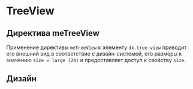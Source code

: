 
<Meta name="TreeView Documentation" of={treeViewStories} />

# TreeView

## Директива meTreeView

Применение директивы <code>meTreeView</code> к элементу <code>dx-tree-view</code> приводит его внешний вид в соответствие
с дизайн-системой, его размеры к значению <code>size = large (24)</code> и предоставляет доступ к свойству <code>size</code>.

<Canvas of={treeViewStories.Default} />
<Controls of={treeViewStories.Default} />
<Source of={treeViewStories.Default} dark />

## Дизайн

<Figma
  height="50%"
  collapsable
  defaultCollapsed
  url="https://www.figma.com/design/S2KXryEyWLA9cplaicYrVn/Components?node-id=607-7610&t=Mopn7q5D7ciwILgs-0"
/>

<style>
  {`
      h2 {
        border-bottom: none !important;
    }
`}
</style>
